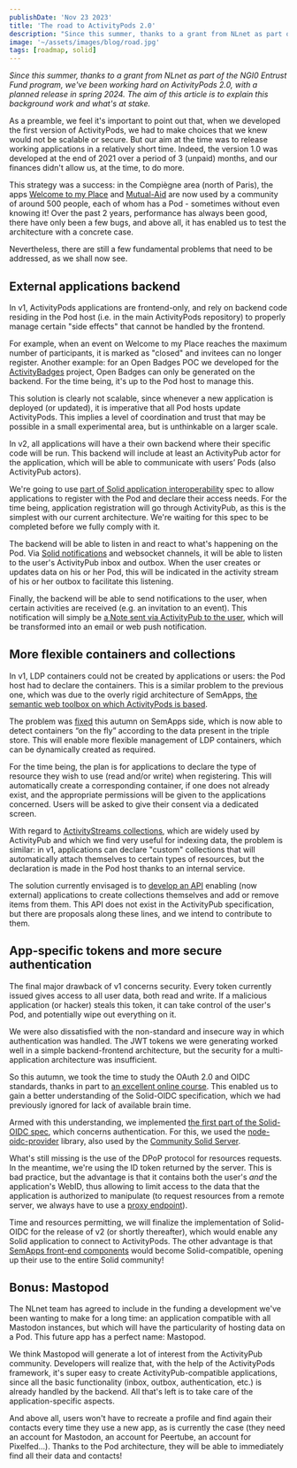 ```yaml
---
publishDate: 'Nov 23 2023'
title: 'The road to ActivityPods 2.0'
description: "Since this summer, thanks to a grant from NLnet as part of the NGI0 Entrust Fund program, we've been working hard on ActivityPods 2.0, with a planned release in spring 2024. The aim of this article is to explain this background work and what's at stake."
image: '~/assets/images/blog/road.jpg'
tags: [roadmap, solid]
---
```



_Since this summer, thanks to a grant from NLnet as part of the NGI0 Entrust Fund program, we've been working hard on ActivityPods 2.0, with a planned release in spring 2024. The aim of this article is to explain this background work and what's at stake._

As a preamble, we feel it's important to point out that, when we developed the first version of ActivityPods, we had to make choices that we knew would not be scalable or secure. But our aim at the time was to release working applications in a relatively short time. Indeed, the version 1.0 was developed at the end of 2021 over a period of 3 (unpaid) months, and our finances didn't allow us, at the time, to do more.

This strategy was a success: in the Compiègne area (north of Paris), the apps [Welcome to my Place](https://welcometomyplace.org) and [Mutual-Aid](https://mutual-aid.app) are now used by a community of around 500 people, each of whom has a Pod - sometimes without even knowing it! Over the past 2 years, performance has always been good, there have only been a few bugs, and above all, it has enabled us to test the architecture with a concrete case.

Nevertheless, there are still a few fundamental problems that need to be addressed, as we shall now see.

## External applications backend

In v1, ActivityPods applications are frontend-only, and rely on backend code residing in the Pod host (i.e. in the main ActivityPods repository) to properly manage certain "side effects" that cannot be handled by the frontend.

For example, when an event on Welcome to my Place reaches the maximum number of participants, it is marked as "closed" and invitees can no longer register. Another example: for an Open Badges POC we developed for the [ActivityBadges](https://activitybadges.org) project, Open Badges can only be generated on the backend. For the time being, it's up to the Pod host to manage this.

This solution is clearly not scalable, since whenever a new application is deployed (or updated), it is imperative that all Pod hosts update ActivityPods. This implies a level of coordination and trust that may be possible in a small experimental area, but is unthinkable on a larger scale.

In v2, all applications will have a their own backend where their specific code will be run. This backend will include at least an ActivityPub actor for the application, which will be able to communicate with users’ Pods (also ActivityPub actors).

We're going to use [part of Solid application interoperability](../../specs/solid#application-interoperability-) spec to allow applications to register with the Pod and declare their access needs. For the time being, application registration will go through ActivityPub, as this is the simplest with our current architecture. We're waiting for this spec to be completed before we fully comply with it.

The backend will be able to listen in and react to what's happening on the Pod. Via [Solid notifications](https://solid.github.io/notifications/protocol) and websocket channels, it will be able to listen to the user's ActivityPub inbox and outbox. When the user creates or updates data on his or her Pod, this will be indicated in the activity stream of his or her outbox to facilitate this listening.

Finally, the backend will be able to send notifications to the user, when certain activities are received (e.g. an invitation to an event). This notification will simply be [a Note sent via ActivityPub to the user](../../specs/activitypods#notifications), which will be transformed into an email or web push notification.

## More flexible containers and collections

In v1, LDP containers could not be created by applications or users: the Pod host had to declare the containers. This is a similar problem to the previous one, which was due to the overly rigid architecture of SemApps, [the semantic web toolbox on which ActivityPods is based](the-story-of-semapps-and-future-of-activitypods).

The problem was [fixed](https://github.com/assemblee-virtuelle/semapps/pull/1151) this autumn on SemApps side, which is now able to detect containers “on the fly” according to the data present in the triple store. This will enable more flexible management of LDP containers, which can be dynamically created as required.

For the time being, the plan is for applications to declare the type of resource they wish to use (read and/or write) when registering. This will automatically create a corresponding container, if one does not already exist, and the appropriate permissions will be given to the applications concerned. Users will be asked to give their consent via a dedicated screen.

<ImageCaption src={authScreen.src} label="The authorization screen in ActivityPods 2.0" />

With regard to [ActivityStreams collections](https://www.w3.org/TR/activitystreams-core/#collections), which are widely used by ActivityPub and which we find very useful for indexing data, the problem is similar: in v1, applications can declare "custom" collections that will automatically attach themselves to certain types of resources, but the declaration is made in the Pod host thanks to an internal service.

The solution currently envisaged is to [develop an API](../../specs/activitypods#collections-api) enabling (now external) applications to create collections themselves and add or remove items from them. This API does not exist in the ActivityPub specification, but there are proposals along these lines, and we intend to contribute to them.

## App-specific tokens and more secure authentication

The final major drawback of v1 concerns security. Every token currently issued gives access to all user data, both read and write. If a malicious application (or hacker) steals this token, it can take control of the user's Pod, and potentially wipe out everything on it.

We were also dissatisfied with the non-standard and insecure way in which authentication was handled. The JWT tokens we were generating worked well in a simple backend-frontend architecture, but the security for a multi-application architecture was insufficient.

So this autumn, we took the time to study the OAuth 2.0 and OIDC standards, thanks in part to [an excellent online course](https://www.udemy.com/course/oauth-2-simplified). This enabled us to gain a better understanding of the Solid-OIDC specification, which we had previously ignored for lack of available brain time.

Armed with this understanding, we implemented [the first part of the Solid-OIDC spec](https://solidproject.org/TR/oidc-primer#authorization-code-pkce-flow), which concerns authentication. For this, we used the [node-oidc-provider](https://github.com/panva/node-oidc-provider) library, also used by the [Community Solid Server](https://github.com/CommunitySolidServer/CommunitySolidServer).

<ImageCaption src={solidOidcFlow.src} label="Just a little part of the Solid-OIDC flow..." />

What's still missing is the use of the DPoP protocol for resources requests. In the meantime, we're using the ID token returned by the server. This is bad practice, but the advantage is that it contains both the user's _and_ the application's WebID, thus allowing to limit access to the data that the application is authorized to manipulate (to request resources from a remote server, we always have to use a [proxy endpoint](../../specs/activitypods#proxy-endpoint-with-non-get-methods)).

Time and resources permitting, we will finalize the implementation of Solid-OIDC for the release of v2 (or shortly thereafter), which would enable any Solid application to connect to ActivityPods. The other advantage is that [SemApps front-end components](https://semapps.org/docs/frontend) would become Solid-compatible, opening up their use to the entire Solid community!

## Bonus: Mastopod

The NLnet team has agreed to include in the funding a development we've been wanting to make for a long time: an application compatible with all Mastodon instances, but which will have the particularity of hosting data on a Pod. This future app has a perfect name: Mastopod.

<ImageCaption src={mastopod.src} label="A Mastopod, according to generative AI." />

We think Mastopod will generate a lot of interest from the ActivityPub community. Developers will realize that, with the help of the ActivityPods framework, it's super easy to create ActivityPub-compatible applications, since all the basic functionality (inbox, outbox, authentication, etc.) is already handled by the backend. All that's left is to take care of the application-specific aspects.

And above all, users won't have to recreate a profile and find again their contacts every time they use a new app, as is currently the case (they need an account for Mastodon, an account for Peertube, an account for Pixelfed...). Thanks to the Pod architecture, they will be able to immediately find all their data and contacts!
